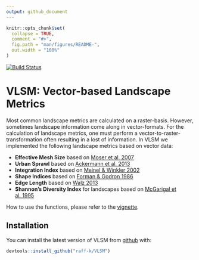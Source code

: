 ```yaml
---
output: github_document
---
```


<!-- README.md is generated from README.Rmd. Please edit that file -->

```r
knitr::opts_chunk$set(
  collapse = TRUE,
  comment = "#>",
  fig.path = "man/figures/README-",
  out.width = "100%"
)
```

[![Build Status](https://api.travis-ci.org/raff-k/VLSM.svg?branch=master)](https://travis-ci.org/raff-k/VLSM)

# VLSM: Vector-based Landscape Metrics
Most common landscape metrics are calculated on a raster-basis. However, sometimes landscape information come along in vector-formats. For the calculation of landscape metrics, one must perform a vector-to-raster-transformation often resulting in a lost of information. In VLSM we implemented the following landscape metrics based on vector data:

* **Effective Mesh Size** based on [Moser et al. 2007](https://doi.org/10.1007/s10980-006-9023-0)
* **Urban Sprawl** based on [Ackermann et al. 2013](https://www.schulthess.com/buchshop/detail/ISBN-9783784340326/Ackermann-Werne-Schweiger-Manue-Sukopp-Ulrich-fuer-Naturschutz-BfN-Bundesam-Editor/Indikatoren-zur-biologischen-Vielfalt?bpmbutton211549=1&bpmtoken=)
* **Integration Index** based on [Meinel & Winkler 2002](https://www2.ioer.de/recherche/pdf/2002_meinel_earsel.pdf)
* **Shape Indices** based on [Forman & Godron 1986](https://link.springer.com/journal/10980)
* **Edge Length** based on [Walz 2013](http://rosdok.uni-rostock.de/file/rosdok_disshab_0000000980/rosdok_derivate_0000005089/Habilitationsschrift_Walz_2013.pdf)
* **Shannon's Diversity Index** for landscapes based on [McGarigal et al. 1995](https://www.fs.usda.gov/treesearch/pubs/3064)

How to use the functions, please refer to the [vignette](https://github.com/raff-k/VLSM/blob/master/vignettes/vignette.pdf).

## Installation

You can install the latest version of VLSM from [github](https://github.com/raff-k/VLSM) with:


```r
devtools::install_github("raff-k/VLSM")
```
